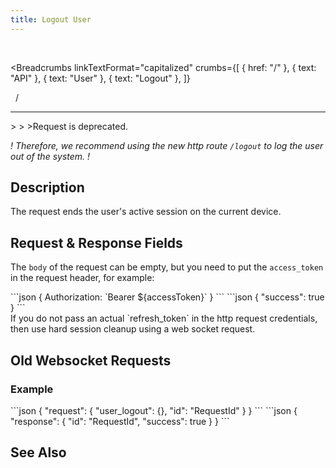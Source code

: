 ```yaml
---
title: Logout User
---
```


<br />



<Breadcrumbs
  linkTextFormat="capitalized"
  crumbs={[
    { href: "/" },
    { text: "API" },
    { text: "User" },
    { text: "Logout" },
  ]}
>
  <Icon slot="index" name="seti:powershell" />
  <span slot="separator">&nbsp;&nbsp;/&nbsp;</span>
</Breadcrumbs>

---


<Aside type="caution" title="WARNING">
  > <Badge text="wss" variant="tip" size="small" />
  > <Badge text="user_logout" size="small" />
  >Request is deprecated. 
  
_! Therefore, we recommend using the new http route `/logout` to log the user out of the system. !_

</Aside>

## Description

> <Badge text="POST" variant="caution" size="large" />
> <Badge text="/logout" size="large" />

The request ends the user's active session on the current device.

## Request & Response Fields

The `body` of the request can be empty, but you need to put the `access_token` in the request header, for example:

<Tabs>
  <TabItem label="Request & Header">
    ```json 
    { Authorization: `Bearer ${accessToken}` }
    ```
  </TabItem>
</Tabs>

<Tabs>
  <TabItem label="Response">
```json
{ "success": true }
```
  </TabItem>  
</Tabs>

<Aside>
  If you do not pass an actual `refresh_token` in the http request credentials,
  then use hard session cleanup using a web socket request.
</Aside>

## Old Websocket Requests <Badge text="Deprecated" variant="danger" size="large" />

### Example

<Tabs>
  <TabItem label="Request">
```json
{
  "request": {
    "user_logout": {},
    "id": "RequestId"
  }
}
```
  </TabItem>  
</Tabs>

<Tabs>
  <TabItem label="Response">
```json
{ "response": { "id": "RequestId", "success": true } }
```
  </TabItem>  
</Tabs>

## See Also

<LinkCard
  title="SAMA Progressive AUTH flow"
  href="https://medium.com/sama-communications/sama-progressive-auth-flow-b814206f6117"
  description="During the last month 📆, we have been implementing and testing a new authorization flow for our API."
/>
<LinkCard
  title="Progressive AUTH flow in Web apps"
  href="https://medium.com/sama-communications/progressive-auth-flow-in-web-apps-495fb40c56dd"
  description="In today’s digital landscape, balancing robust security with an effortless user experience is more crucial than ever. Enter Progressive AUTH — a dynamic approach to authentication that..."
/>

<script
  src="https://giscus.app/client.js"
  data-repo="SAMA-Communications/sama-server"
  data-repo-id="R_kgDOIBiYjA"
  data-category-id="DIC_kwDOIBiYjM4CuYYL"
  data-mapping="pathname"
  data-strict="0"
  data-reactions-enabled="1"
  data-emit-metadata="0"
  data-input-position="top"
  data-theme="transparent_dark"
  data-lang="en"
  data-loading="lazy"
  crossorigin="anonymous"
  async
></script>
